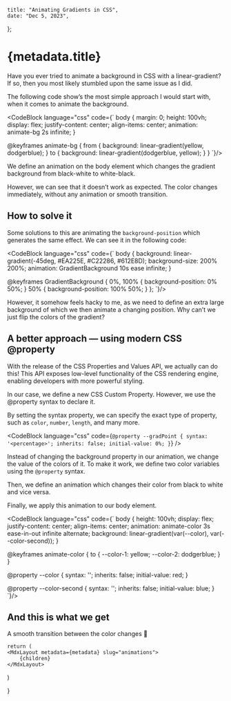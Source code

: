 
    title: "Animating Gradients in CSS",
    date: "Dec 5, 2023",
};

# {metadata.title}

<BaselineStatus featureId="registered-custom-properties" />


Have you ever tried to animate a background in CSS with a linear-gradient? If so, then you most likely stumbled upon the same issue as I did.

The following code show’s the most simple approach I would start with, when it comes to animate the background.

<CodeBlock language="css" code={`
body {
      margin: 0;
      height: 100vh;
      display: flex;
      justify-content: center;
      align-items: center;
      animation: animate-bg 2s infinite;
}

@keyframes animate-bg {
    from {
        background: linear-gradient(yellow, dodgerblue);
    }
    to {
        background: linear-gradient(dodgerblue, yellow);
    }
}
`}/>

We define an animation on the body element which changes the gradient background from black-white to white-black.

However, we can see that it doesn’t work as expected. The color changes immediately, without any animation or smooth transition.

<BlogVideo
    src="/animations/1.mp4"
    caption="Figure 1: What we see on the screen with the styles from above"
/>

## How to solve it

Some solutions to this are animating the `background-position` which generates the same effect. We can see it in the following code:

<CodeBlock language="css" code={`
body {
      background: linear-gradient(-45deg, #EA225E, #C22286, #612E8D);
      background-size: 200% 200%;
      animation: GradientBackground 10s ease infinite;
}

@keyframes GradientBackground {
    0%, 100% {
        background-position: 0% 50%;
    }
    50% {
        background-position: 100% 50%;
    }
};
`}/>

However, it somehow feels hacky to me, as we need to define an extra large background of which we then animate a changing position. Why can’t we just flip the colors of the gradient?

## A better approach — using modern CSS @property

With the release of the CSS Properties and Values API, we actually can do this! This API exposes low-level functionality of the CSS rendering engine, enabling developers with more powerful styling.

In our case, we define a new CSS Custom Property. However, we use the @property syntax to declare it.

By setting the syntax property, we can specify the exact type of property, such as `color`, `number`, `length`, and many more.

<CodeBlock
    language="css"
    code={`
@property --gradPoint {
    syntax: '<percentage>';
    inherits: false;
    initial-value: 0%;
}
`}
/>

Instead of changing the background property in our animation, we change the value of the colors of it. To make it work, we define two color variables using the `@property` syntax.

Then, we define an animation which changes their color from black to white and vice versa.

Finally, we apply this animation to our body element.

<CodeBlock language="css" code={`
body {
    height: 100vh;
    display: flex;
    justify-content: center;
    align-items: center;
    animation: animate-color 3s ease-in-out infinite alternate;
    background: linear-gradient(var(--color), var(--color-second));
}

@keyframes animate-color {
    to {
        --color-1: yellow;
        --color-2: dodgerblue;
    }
}

@property --color {
    syntax: '<color>';
    inherits: false;
    initial-value: red;
}

@property --color-second {
    syntax: '<color>';
    inherits: false;
    initial-value: blue;
}
`}/>

## And this is what we get

<BlogVideo
    src="/animations/2.mp4"
    caption=" Figure 2: A smooth transition between the colors of the gradient"
/>

A smooth transition between the color changes 🎉

    return (
    <MdxLayout metadata={metadata} slug="animations">
        {children}
    </MdxLayout>
)


}
